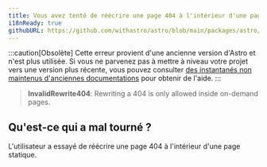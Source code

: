 ```yaml
---
title: Vous avez tenté de réécrire une page 404 à l'intérieur d'une page statique, ce qui n'est pas autorisé.
i18nReady: true
githubURL: https://github.com/withastro/astro/blob/main/packages/astro/src/core/errors/errors-data.ts
---
```


:::caution[Obsolète]
Cette erreur provient d'une ancienne version d'Astro et n'est plus utilisée. Si vous ne parvenez pas à mettre à niveau votre projet vers une version plus récente, vous pouvez consulter [des instantanés non maintenus d'anciennes documentations](/fr/upgrade-astro/#anciennes-documentations-non-maintenues) pour obtenir de l'aide.
:::

> **InvalidRewrite404**: Rewriting a 404 is only allowed inside on-demand pages.

## Qu'est-ce qui a mal tourné ?
L'utilisateur a essayé de réécrire une page 404 à l'intérieur d'une page statique.
